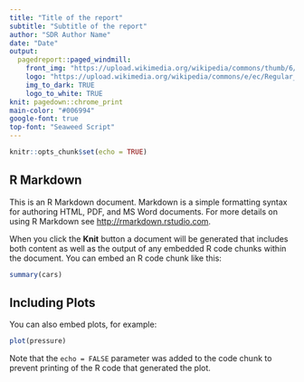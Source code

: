 ```yaml
---
title: "Title of the report"
subtitle: "Subtitle of the report"
author: "SDR Author Name"
date: "Date"
output: 
  pagedreport::paged_windmill:
    front_img: "https://upload.wikimedia.org/wikipedia/commons/thumb/6/6a/Celtic_Sea_-_panoramio.jpg/1280px-Celtic_Sea_-_panoramio.jpg"
    logo: "https://upload.wikimedia.org/wikipedia/commons/e/ec/Regular_triangle.svg"
    img_to_dark: TRUE
    logo_to_white: TRUE
knit: pagedown::chrome_print
main-color: "#006994"
google-font: true
top-font: "Seaweed Script"
---
```


```r
knitr::opts_chunk$set(echo = TRUE)
```

## R Markdown

This is an R Markdown document. Markdown is a simple formatting syntax for authoring HTML, PDF, and MS Word documents. For more details on using R Markdown see <http://rmarkdown.rstudio.com>.

When you click the **Knit** button a document will be generated that includes both content as well as the output of any embedded R code chunks within the document. You can embed an R code chunk like this:

```r
summary(cars)
```

## Including Plots

You can also embed plots, for example:

```r
plot(pressure)
```

Note that the `echo = FALSE` parameter was added to the code chunk to prevent printing of the R code that generated the plot.
